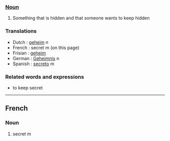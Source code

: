 ===[[Noun]]===
#Something that is hidden and that someone wants to keep hidden
===Translations===
* Dutch : [[geheim]] n
* French : secret m (on this page)
* Frisian : [[geheim]]
* German : [[Geheimnis]] n
* Spanish : [[secreto]] m
===Related words and expressions===
* to keep secret
----
==French==
===Noun===
# secret m